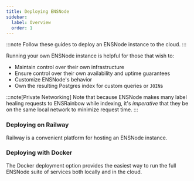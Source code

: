 ```yaml
---
title: Deploying ENSNode
sidebar:
  label: Overview
  order: 1
---
```



:::note
Follow these guides to deploy an ENSNode instance to the cloud.
:::

Running your own ENSNode instance is helpful for those that wish to:
- Maintain control over their own infrastructure
- Ensure control over their own availability and uptime guarantees
- Customize ENSNode's behavior
- Own the resulting Postgres index for custom queries or `JOIN`s

:::note[Private Networking]
Note that because ENSNode makes many label healing requests to ENSRainbow while indexing, it's _imperative_ that they be on the same local network to minimize request time.
:::

### Deploying on Railway

Railway is a convenient platform for hosting an ENSNode instance.

<LinkCard
  title="Deploy on Railway"
  description="Deploy ENSNode to Railway with one click."
  href="/ensnode/deploying/railway"
/>


### Deploying with Docker
The Docker deployment option provides the easiest way to run the full ENSNode suite of services both locally and in the cloud.

<LinkCard
  title="Deploy with Docker"
  description="Deploy ENSNode using the Docker images."
  href="/ensnode/deploying/docker"
/>
